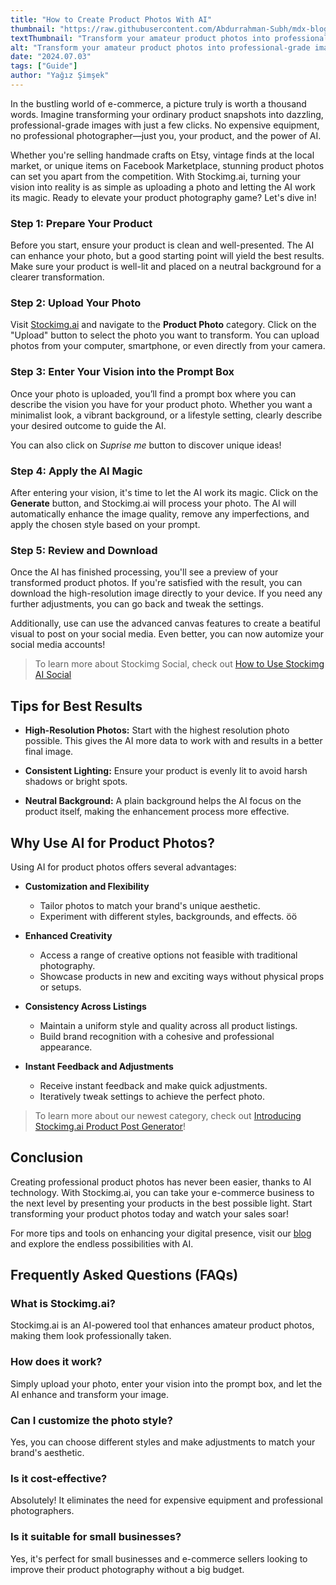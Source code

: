 ```yaml
---
title: "How to Create Product Photos With AI"
thumbnail: "https://raw.githubusercontent.com/Abdurrahman-Subh/mdx-blog/main/images/davsan.png"
textThumbnail: "Transform your amateur product photos into professional-grade images with AI. Perfect for e-commerce and small businesses, enhance your product listings effortlessly with Stockimg.ai."
alt: "Transform your amateur product photos into professional-grade images with AI. Perfect for e-commerce and small businesses, enhance your product listings effortlessly with Stockimg.ai."
date: "2024.07.03"
tags: ["Guide"]
author: "Yağız Şimşek"
---
```


<CustomImage
    src="https://raw.githubusercontent.com/Abdurrahman-Subh/mdx-blog/main/images/davsan.png"
    alt="textThumbnail"
/>

In the bustling world of e-commerce, a picture truly is worth a thousand words. Imagine transforming your ordinary product snapshots into dazzling, professional-grade images with just a few clicks. No expensive equipment, no professional photographer—just you, your product, and the power of AI. 

Whether you're selling handmade crafts on Etsy, vintage finds at the local market, or unique items on Facebook Marketplace, stunning product photos can set you apart from the competition. With Stockimg.ai, turning your vision into reality is as simple as uploading a photo and letting the AI work its magic. Ready to elevate your product photography game? Let's dive in!

### Step 1: Prepare Your Product

<CustomImage
    src="https://raw.githubusercontent.com/Abdurrahman-Subh/mdx-blog/main/images/davsan2.jpg"
    alt="product example"
/>

Before you start, ensure your product is clean and well-presented. The AI can enhance your photo, but a good starting point will yield the best results. Make sure your product is well-lit and placed on a neutral background for a clearer transformation.

### Step 2: Upload Your Photo

<CustomImage
    src="https://raw.githubusercontent.com/Abdurrahman-Subh/mdx-blog/main/images/product-photo-upload.png"
    alt="uploading photo"
/>

Visit [Stockimg.ai](https://stockimg.ai) and navigate to the **Product Photo** category. Click on the "Upload" button to select the photo you want to transform. You can upload photos from your computer, smartphone, or even directly from your camera.

### Step 3: Enter Your Vision into the Prompt Box

<CustomImage
    src="https://raw.githubusercontent.com/Abdurrahman-Subh/mdx-blog/main/images/product-photo-prompt.png"
    alt="entering prompt"
/>

Once your photo is uploaded, you’ll find a prompt box where you can describe the vision you have for your product photo. Whether you want a minimalist look, a vibrant background, or a lifestyle setting, clearly describe your desired outcome to guide the AI.

You can also click on *Suprise me* button to discover unique ideas!

### Step 4: Apply the AI Magic

<CustomImage
    src="https://raw.githubusercontent.com/Abdurrahman-Subh/mdx-blog/main/images/product-photo-generate.png"
    alt="creating the product photo"
/>

After entering your vision, it's time to let the AI work its magic. Click on the **Generate** button, and Stockimg.ai will process your photo. The AI will automatically enhance the image quality, remove any imperfections, and apply the chosen style based on your prompt.

### Step 5: Review and Download

<CustomImage
    src="https://raw.githubusercontent.com/Abdurrahman-Subh/mdx-blog/main/images/davsan1.png"
    alt="the result"
/>

Once the AI has finished processing, you'll see a preview of your transformed product photos. If you're satisfied with the result, you can download the high-resolution image directly to your device. If you need any further adjustments, you can go back and tweak the settings.

Additionally, use can use the advanced canvas features to create a beatiful visual to post on your social media. Even better, you can now automize your social media accounts!

> To learn more about Stockimg Social, check out [How to Use Stockimg AI Social](https://stockimg.ai/blog/guide/how-to-use-stockimg-social)

## Tips for Best Results

- **High-Resolution Photos:** Start with the highest resolution photo possible. This gives the AI more data to work with and results in a better final image.

- **Consistent Lighting:** Ensure your product is evenly lit to avoid harsh shadows or bright spots.

- **Neutral Background:** A plain background helps the AI focus on the product itself, making the enhancement process more effective.

## Why Use AI for Product Photos?

Using AI for product photos offers several advantages:

- **Customization and Flexibility**
    - Tailor photos to match your brand's unique aesthetic.
    - Experiment with different styles, backgrounds, and effects. öö

- **Enhanced Creativity**
    - Access a range of creative options not feasible with traditional photography.
    - Showcase products in new and exciting ways without physical props or setups.

- **Consistency Across Listings**
    - Maintain a uniform style and quality across all product listings.
    - Build brand recognition with a cohesive and professional appearance.

- **Instant Feedback and Adjustments**
    - Receive instant feedback and make quick adjustments.
    - Iteratively tweak settings to achieve the perfect photo.

> To learn more about our newest category, check out [Introducing Stockimg.ai Product Post Generator](https://stockimg.ai/blog/ai-and-technology/introducing-stockimg-product-post-generator)!

## Conclusion

Creating professional product photos has never been easier, thanks to AI technology. With Stockimg.ai, you can take your e-commerce business to the next level by presenting your products in the best possible light. Start transforming your product photos today and watch your sales soar!

For more tips and tools on enhancing your digital presence, visit our [blog](https://stockimg.ai/blog) and explore the endless possibilities with AI.

## Frequently Asked Questions (FAQs)

### What is Stockimg.ai?

Stockimg.ai is an AI-powered tool that enhances amateur product photos, making them look professionally taken.

### How does it work?

Simply upload your photo, enter your vision into the prompt box, and let the AI enhance and transform your image.

### Can I customize the photo style?

Yes, you can choose different styles and make adjustments to match your brand's aesthetic.

### Is it cost-effective?

Absolutely! It eliminates the need for expensive equipment and professional photographers.

### Is it suitable for small businesses?

Yes, it's perfect for small businesses and e-commerce sellers looking to improve their product photography without a big budget.